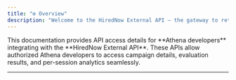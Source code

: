 ```yaml
---
title: "⚙️ Overview"
description: "Welcome to the HiredNow External API — the gateway to retrieve campaign and evaluation data from the HiredNow system for the Athena project."
---
```


<Note>
  This documentation provides API access details for **Athena developers** integrating with the **HiredNow External API**. These APIs allow authorized Athena developers to access campaign details, evaluation results, and per-session analytics seamlessly.
</Note>

---